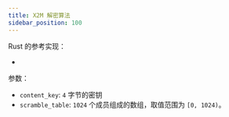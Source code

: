 ```yaml
---
title: X2M 解密算法
sidebar_position: 100
---
```



Rust 的参考实现：

- <CodeRef at="next-commit" file="src/ximalaya/xmly.rs" />

参数：

- `content_key`: `4` 字节的密钥
- `scramble_table`: `1024` 个成员组成的数组，取值范围为 `[0, 1024)`。

<PseudoCode />
